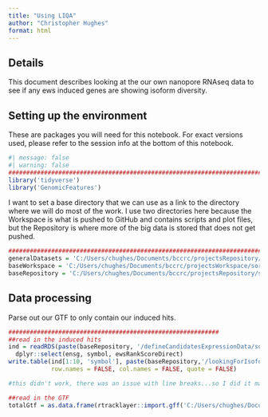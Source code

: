```yaml
---
title: "Using LIQA"
author: "Christopher Hughes"
format: html
---
```


## Details

This document describes looking at the our own nanopore RNAseq data to see if any ews induced genes are showing isoform diversity.

## Setting up the environment

These are packages you will need for this notebook. For exact versions used, please refer to the session info at the bottom of this notebook.

```r
#| message: false
#| warning: false
##########################################################################################
library('tidyverse')
library('GenomicFeatures')
```

I want to set a base directory that we can use as a link to the directory where we will do most of the work. I use two directories here because the Workspace is what is pushed to GitHub and contains scripts and plot files, but the Repository is where more of the big data is stored that does not get pushed.

```r
##########################################################################################
generalDatasets = 'C:/Users/chughes/Documents/bccrc/projectsRepository/generalDatasets'
baseWorkspace = 'C:/Users/chughes/Documents/bccrc/projectsWorkspace/sorensenLab/relatedToEwsCrisprManuscript'
baseRepository = 'C:/Users/chughes/Documents/bccrc/projectsRepository/sorensenLab/relatedToEwsCrisprManuscript'
```

## Data processing

Parse out our GTF to only contain our induced hits.

```r
###########################################################
##read in the induced hits
ind = readRDS(paste(baseRepository, '/defineCandidatesExpressionData/sorensenEwsA673RnaSeq/datasetOutputs/dataset_ewsTargetsReducedRankScore.rds',sep='')) %>%
  dplyr::select(ensg, symbol, ewsRankScoreDirect)
write.table(ind[1:10, 'symbol'], paste(baseRepository,'/lookingForIsoforms/sorensenNanoporeSequencing/datasetOutputs/dataset_targetGeneList.txt',sep = ''),
            row.names = FALSE, col.names = FALSE, quote = FALSE)

#this didn't work, there was an issue with line breaks...so I did it manually with vim.

##read in the GTF
totalGtf = as.data.frame(rtracklayer::import.gff('C:/Users/chughes/Documents/bccrc/databases/projectEwsDlg2/baseGenomeFiles/genome.gtf'))





```
